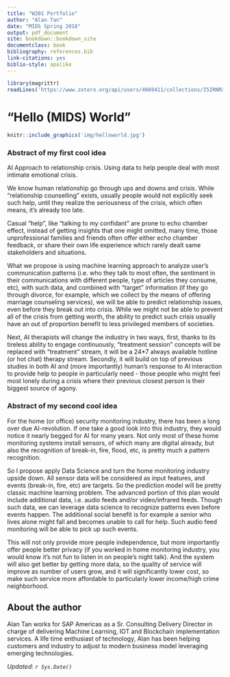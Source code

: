 ```yaml
---
title: "W201 Portfolio"
author: "Alan Tan"
date: "MIDS Spring 2018"
output: pdf_document
site: bookdown::bookdown_site
documentclass: book
bibliography: references.bib
link-citations: yes
biblio-style: apalike
---
```


<!-- This won't be displayed but it will initialize your R session. Add any R libraries you need here. -->
```r
library(magrittr)
readLines('https://www.zotero.org/api/users/4669411/collections/I5IRNRX3/items/top?limit=25&format=bibtex&key=3op5rlAnANkSIpIZVN1qsD9P&v=1') %>% writeLines('references.bib')
```


# "Hello (MIDS) World"  {-}

<!-- You can include images saved within your repo... -->
```r
knitr::include_graphics('img/helloworld.jpg')
```



<!-- Below this line is just examples of how you can embed video from Google Drive. First you have to enable sharing, then just get the object ID which is that long string between d/ and /preview and will also be appended to any sharing link you generate for your video. -->
<p>

### Abstract of my first cool idea {-}


AI Approach to relationship crisis. 
Using data to help people deal with most intimate emotional crisis.

We know human relationship go through ups and downs and crisis.  While "relationship counselling" exists, usually people would not explicitly seek such help, until they realize the seriousness of the crisis, which often means, it's already too late. 

Casual "help", like "talking to my confidant" are prone to echo chamber effect, instead of getting insights that one might omitted, many time, those unprofessional families and friends often offer either echo chamber feedback, or share their own life experience which rarely dealt same stakeholders and situations. 

What we propose is using machine learning approach to analyze user's communication patterns (i.e. who they talk to most often, the sentiment in their communications with different people, type of articles they consume, etc), with such data, and combined with "target" information (if they go through divorce, for example, which we collect by the means of offering marriage counseling services), we will be able to predict relationship issues, even before they break out into crisis.  While we might not be able to prevent all of the crisis from getting worth, the ability to predict such crisis usually have an out of proportion benefit to less privileged members of societies. 

Next, AI therapists will change the industry in two ways, first, thanks to its tireless ability to engage continuously, "treatment session" concepts will be replaced with "treatment" stream, it will be a 24*7 always available hotline (or hot chat) therapy stream.  Secondly, it will build on top of previous studies in both AI and (more importantly) human's response to AI interaction to provide help to people in particularly need - those people who might feel most lonely during a crisis where their previous closest person is their biggest source of agony.

### Abstract of my second cool idea {-}

For the home (or office) security monitoring industry, there has been a long over due AI-revolution.  If one take a good look into this industry, they would notice it nearly begged for AI for many years. 
Not only most of these home monitoring systems install sensors, of which many are digital already, but also the recognition of break-in, fire, flood, etc, is pretty much a pattern recognition. 

So I propose apply Data Science and turn the home monitoring industry upside down.  All sensor data will be considered as input features, and events (break-in, fire, etc) are targets.  So the prediction model will be pretty classic machine learning problem.  The advanced portion of this plan would include additional data, i.e. audio feeds and/or video/infrared feeds.  Though such data, we can leverage data science to recognize patterns even before events happen.  The additional social benefit is for example a senior who lives alone might fall and becomes unable to call for help. Such audio feed monitoring will be able to pick up such events.  

This will not only provide more people independence, but more importantly offer people better privacy (if you worked in home monitoring industry, you would know it's not fun to listen in on people's night talk). 
And the system will also get better by getting more data, so the quality of service will improve as number of users grow, and it will significantly lower cost, so make such service more affordable to particularly lower income/high crime neighborhood. 



## About the author {-}

Alan Tan works for SAP Americas as a Sr. Consulting Delivery Director in charge of delivering Machine Learning, IOT and Blockchain implementation services.  A life time enthusiast of technology, Alan has been helping customers and industry to adjust to modern business model leveraging emerging technologies. 

*Updated: `r Sys.Date()`*
